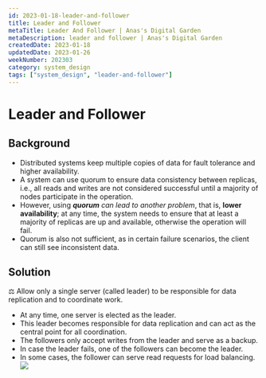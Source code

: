 ```yaml
---
id: 2023-01-18-leader-and-follower
title: Leader and Follower
metaTitle: Leader And Follower | Anas's Digital Garden
metaDescription: leader and follower | Anas's Digital Garden
createdDate: 2023-01-18
updatedDate: 2023-01-26
weekNumber: 202303
category: system_design
tags: ["system_design", "leader-and-follower"]
---
```


# Leader and Follower

## Background

- Distributed systems keep multiple copies of data for fault tolerance and higher availability.
- A system can use quorum to ensure data consistency between replicas, i.e., all reads and writes are not considered successful until a majority of nodes participate in the operation.
- However, using ***quorum** can lead to another problem*, that is, **lower availability**; at any time, the system needs to ensure that at least a majority of replicas are up and available, otherwise the operation will fail.
- Quorum is also not sufficient, as in certain failure scenarios, the client can still see inconsistent data.

## Solution

<aside>
⚖️ Allow only a single server (called leader) to be responsible for data replication and to coordinate work.

</aside>

- At any time, one server is elected as the leader.
- This leader becomes responsible for data replication and can act as the central point for all coordination.
- The followers only accept writes from the leader and serve as a backup.
- In case the leader fails, one of the followers can become the leader.
- In some cases, the follower can serve read requests for load balancing.
![](attachements/leader-and-follower/untitled.png)
